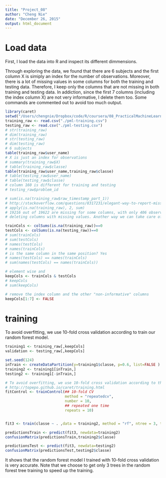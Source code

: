 ```yaml
---
title: "Project_08"
author: "Cheng Nie"
date: "December 26, 2015"
output: html_document
---
```


# Load data
First, I load the data into R and inspect its different dimmensions.

Through exploring the data, we found that there are 6 subjects and the first column X is simiply an index for the number of observations. Moreover, there is a lot of missing values in some columns for both the training and testing data. Therefore, I keep only the columns that are not missing in both training and testing data. In addiction, since the first 7 columns (including the index column X) are not very informative, I delete them too. Some commands are commented out to avoid too much output. 

```r
library(caret)
setwd("/Users/chengnie/Dropbox/code/R/coursera/08_PracticalMachineLearning/Project/PracMachLearnProject")
training_raw <- read.csv("./pml-training.csv")
testing_raw <- read.csv("./pml-testing.csv")
# str(training_raw)
# dim(training_raw)
# str(testing_raw)
# dim(testing_raw)
# 6 subjects
table(training_raw$user_name)
# X is just an index for observations
# summary(training_raw$X)
# table(training_raw$classe)
table(training_raw$user_name,training_raw$classe)
# table(testing_raw$user_name)
# table(testing_raw$classe)
# column 160 is different for training and testing
# testing_raw$problem_id

# sum(is.na(training_raw$raw_timestamp_part_1))
# http://stackoverflow.com/questions/8317231/elegant-way-to-report-missing-values-in-a-data-frame
# apply(is.na(training_raw), 2, sum)
# 19216 out of 19622 are missing for some columns, with only 406 observed for 
# deleting columns with missing values. Another way we can take care of missing value is by imputation

trainCols <- colSums(is.na(training_raw))==0
testCols <- colSums(is.na(testing_raw))==0
# sum(trainCols)
# sum(testCols)
# names(testCols)
# names(trainCols)
# is the same column in the same position? Yes
# names(testCols) == names(trainCols)
# sum(names(testCols) == names(trainCols))

# element wise and
keepCols <- trainCols & testCols 
# keepCols 
# sum(keepCols)

# remove the index column and the other "non-informative" columns
keepCols[1:7] <- FALSE
```



# training
To avoid overfitting, we use 10-fold cross validation according to train our random forest model. 

```r

training1 <- training_raw[,keepCols]
validation <- testing_raw[,keepCols]

set.seed(124)
inTrain <- createDataPartition(y=training1$classe, p=0.6, list=FALSE )
training2 <- training1[inTrain,]
testing2 <- training1[-inTrain,]

# To avoid overfitting, we use 10-fold cross validation according to this page
# http://topepo.github.io/caret/training.html
fitControl <- trainControl(## 10-fold CV
                           method = "repeatedcv",
                           number = 10,
                           ## repeated one time
                           repeats = 10)


fit3 <- train(classe ~ . ,data = training2, method = "rf", ntree = 3, trControl = fitControl, verbose = FALSE)

predictionsTrain <- predict(fit3, newdata=training2)
confusionMatrix(predictionsTrain,training2$classe)

predictionsTest <- predict(fit3, newdata=testing2)
confusionMatrix(predictionsTest,testing2$classe)
```

It shows that the random forest model I trained with 10-fold cross validation is very accurate. Note that we choose to get only 3 trees in the random forest tree training to speed up the training. 
